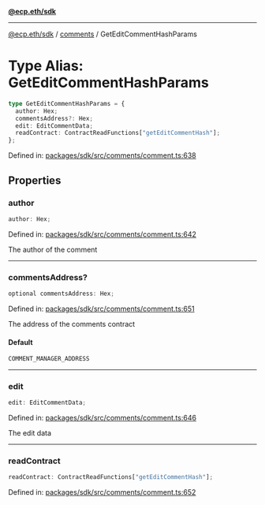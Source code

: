 [**@ecp.eth/sdk**](../../index.mdx)

***

[@ecp.eth/sdk](/sdk-reference/index.mdx) / [comments](/sdk-reference/comments/index.mdx) / GetEditCommentHashParams

# Type Alias: GetEditCommentHashParams

```ts
type GetEditCommentHashParams = {
  author: Hex;
  commentsAddress?: Hex;
  edit: EditCommentData;
  readContract: ContractReadFunctions["getEditCommentHash"];
};
```

Defined in: [packages/sdk/src/comments/comment.ts:638](https://github.com/ecp-eth/comments-monorepo/blob/main/packages/sdk/src/comments/comment.ts#L638)

## Properties

### author

```ts
author: Hex;
```

Defined in: [packages/sdk/src/comments/comment.ts:642](https://github.com/ecp-eth/comments-monorepo/blob/main/packages/sdk/src/comments/comment.ts#L642)

The author of the comment

***

### commentsAddress?

```ts
optional commentsAddress: Hex;
```

Defined in: [packages/sdk/src/comments/comment.ts:651](https://github.com/ecp-eth/comments-monorepo/blob/main/packages/sdk/src/comments/comment.ts#L651)

The address of the comments contract

#### Default

```ts
COMMENT_MANAGER_ADDRESS
```

***

### edit

```ts
edit: EditCommentData;
```

Defined in: [packages/sdk/src/comments/comment.ts:646](https://github.com/ecp-eth/comments-monorepo/blob/main/packages/sdk/src/comments/comment.ts#L646)

The edit data

***

### readContract

```ts
readContract: ContractReadFunctions["getEditCommentHash"];
```

Defined in: [packages/sdk/src/comments/comment.ts:652](https://github.com/ecp-eth/comments-monorepo/blob/main/packages/sdk/src/comments/comment.ts#L652)
